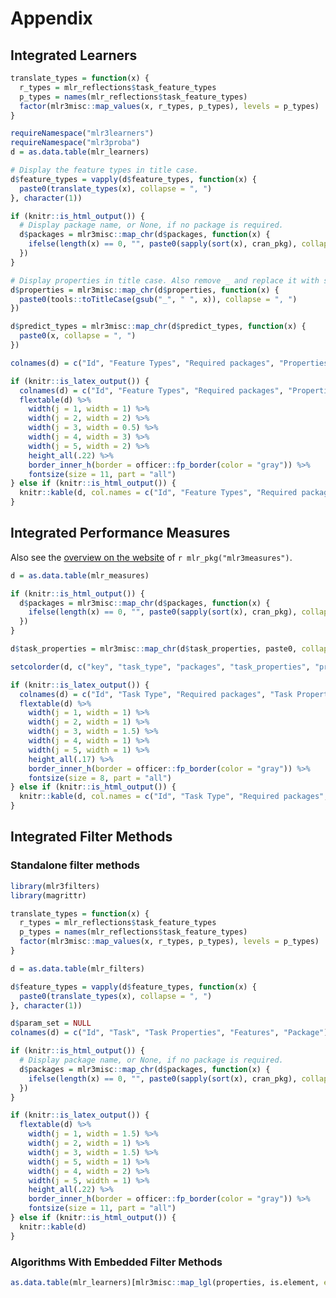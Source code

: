 # Appendix {#appendix}

## Integrated Learners {#list-learners}

```r
translate_types = function(x) {
  r_types = mlr_reflections$task_feature_types
  p_types = names(mlr_reflections$task_feature_types)
  factor(mlr3misc::map_values(x, r_types, p_types), levels = p_types)
}

requireNamespace("mlr3learners")
requireNamespace("mlr3proba")
d = as.data.table(mlr_learners)

# Display the feature types in title case.
d$feature_types = vapply(d$feature_types, function(x) {
  paste0(translate_types(x), collapse = ", ")
}, character(1))

if (knitr::is_html_output()) {
  # Display package name, or None, if no package is required.
  d$packages = mlr3misc::map_chr(d$packages, function(x) {
    ifelse(length(x) == 0, "", paste0(sapply(sort(x), cran_pkg), collapse = ", "))
  })
}

# Display properties in title case. Also remove _ and replace it with space.
d$properties = mlr3misc::map_chr(d$properties, function(x) {
  paste0(tools::toTitleCase(gsub("_", " ", x)), collapse = ", ")
})

d$predict_types = mlr3misc::map_chr(d$predict_types, function(x) {
  paste0(x, collapse = ", ")
})

colnames(d) = c("Id", "Feature Types", "Required packages", "Properties", "Predict Types")

if (knitr::is_latex_output()) {
  colnames(d) = c("Id", "Feature Types", "Required packages", "Properties", "Predict Types")
  flextable(d) %>%
    width(j = 1, width = 1) %>%
    width(j = 2, width = 2) %>%
    width(j = 3, width = 0.5) %>%
    width(j = 4, width = 3) %>%
    width(j = 5, width = 2) %>%
    height_all(.22) %>%
    border_inner_h(border = officer::fp_border(color = "gray")) %>%
    fontsize(size = 11, part = "all")
} else if (knitr::is_html_output()) {
  knitr::kable(d, col.names = c("Id", "Feature Types", "Required packages", "Properties", "Predict Types"))
}
```

## Integrated Performance Measures {#list-measures}

Also see the [overview on the website](https://mlr3measures.mlr-org.com/reference/) of `r mlr_pkg("mlr3measures")`.

```r
d = as.data.table(mlr_measures)

if (knitr::is_html_output()) {
  d$packages = mlr3misc::map_chr(d$packages, function(x) {
    ifelse(length(x) == 0, "", paste0(sapply(sort(x), cran_pkg), collapse = ", "))
  })
}

d$task_properties = mlr3misc::map_chr(d$task_properties, paste0, collapse = ", ")

setcolorder(d, c("key", "task_type", "packages", "task_properties", "predict_type"))

if (knitr::is_latex_output()) {
  colnames(d) = c("Id", "Task Type", "Required packages", "Task Properties", "Predict Type")
  flextable(d) %>%
    width(j = 1, width = 1) %>%
    width(j = 2, width = 1) %>%
    width(j = 3, width = 1.5) %>%
    width(j = 4, width = 1) %>%
    width(j = 5, width = 1) %>%
    height_all(.17) %>%
    border_inner_h(border = officer::fp_border(color = "gray")) %>%
    fontsize(size = 8, part = "all")
} else if (knitr::is_html_output()) {
  knitr::kable(d, col.names = c("Id", "Task Type", "Required packages", "Task Properties", "Predict Type"))
}
```

## Integrated Filter Methods {#list-filters}

### Standalone filter methods {#fs-filter-list}

```r
library(mlr3filters)
library(magrittr)

translate_types = function(x) {
  r_types = mlr_reflections$task_feature_types
  p_types = names(mlr_reflections$task_feature_types)
  factor(mlr3misc::map_values(x, r_types, p_types), levels = p_types)
}

d = as.data.table(mlr_filters)

d$feature_types = vapply(d$feature_types, function(x) {
  paste0(translate_types(x), collapse = ", ")
}, character(1))

d$param_set = NULL
colnames(d) = c("Id", "Task", "Task Properties", "Features", "Package")

if (knitr::is_html_output()) {
  # Display package name, or None, if no package is required.
  d$packages = mlr3misc::map_chr(d$packages, function(x) {
    ifelse(length(x) == 0, "", paste0(sapply(sort(x), cran_pkg), collapse = ", "))
  })
}

if (knitr::is_latex_output()) {
  flextable(d) %>%
    width(j = 1, width = 1.5) %>%
    width(j = 2, width = 1) %>%
    width(j = 3, width = 1.5) %>%
    width(j = 5, width = 1) %>%
    width(j = 4, width = 2) %>%
    width(j = 5, width = 1) %>%
    height_all(.22) %>%
    border_inner_h(border = officer::fp_border(color = "gray")) %>%
    fontsize(size = 11, part = "all")
} else if (knitr::is_html_output()) {
  knitr::kable(d)
}
```

### Algorithms With Embedded Filter Methods {#fs-filter-embedded-list}

```r
as.data.table(mlr_learners)[mlr3misc::map_lgl(properties, is.element, el = "importance"), key]
```
